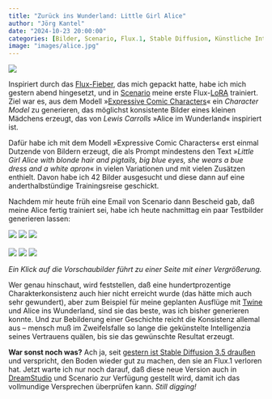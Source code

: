 ```yaml
---
title: "Zurück ins Wunderland: Little Girl Alice"
author: "Jörg Kantel"
date: "2024-10-23 20:00:00"
categories: [Bilder, Scenario, Flux.1, Stable Diffusion, Künstliche Intelligenz, Interactive Fiction, Twine, Alice]
image: "images/alice.jpg"
---
```


[![](images/alice-b.jpg)](https://www.flickr.com/photos/schockwellenreiter/54087583992/)

Inspiriert durch das [Flux-Fieber](https://kantel.github.io/posts/2024102201_flux_scenario/), das mich gepackt hatte, habe ich mich gestern abend hingesetzt, und in [Scenario](http://cognitiones.kantel-chaos-team.de/technikgeschichte/rechnerundnetze/scenario.html) meine erste Flux-[LoRA](https://datascientest.com/de/low-rank-adaptation-eine-einfache-methode-zur-anpassung-von-ki-an-verschiedene-bereiche) trainiert.  Ziel war es, aus dem Modell »[Expressive Comic Characters](https://app.scenario.com/models/model_B2pJWepZtv3ExpTi1oGZSJBY?teamId=MXisqJSlRp2J-RnKGS-G_Q)« ein *Character Model* zu generieren, das möglichst konsistente Bilder eines kleinen Mädchens erzeugt, das von *Lewis Carrolls* »Alice im Wunderland« inspiriert ist.

Dafür habe ich mit dem Modell »Expressive Comic Characters« erst einmal Dutzende von Bildern erzeugt, die als Prompt mindestens den Text »*Little Girl Alice with blonde hair and pigtails, big blue eyes, she wears a bue dress and a white apron*« in vielen Variationen und mit vielen Zusätzen enthielt. Davon habe ich 42 Bilder ausgesucht und diese dann auf eine anderthalbstündige Trainingsreise geschickt.

Nachdem mir heute früh eine  Email von Scenario dann Bescheid gab, daß meine Alice fertig trainiert sei, habe ich heute nachmittag ein paar Testbilder generieren lassen:

[![](images/alice01.jpg)](https://www.flickr.com/photos/schockwellenreiter/54087663542/)&nbsp;[![](images/alice02.jpg)](https://www.flickr.com/photos/schockwellenreiter/54087663512/)&nbsp;[![](images/alice03.jpg)](https://www.flickr.com/photos/schockwellenreiter/54088544541/)<br /><br />
[![](images/alice04.jpg)](https://www.flickr.com/photos/schockwellenreiter/54088870549/)&nbsp;[![](images/alice05.jpg)](https://www.flickr.com/photos/schockwellenreiter/54088999035/)&nbsp;[![](images/alice06.jpg)](https://www.flickr.com/photos/schockwellenreiter/54088870504/)

*Ein Klick auf die Vorschaubilder führt zu einer Seite mit einer Vergrößerung.*

Wer genau hinschaut, wird feststellen, daß eine hundertprozentige Charakterkonsistenz auch hier nicht erreicht wurde (das hätte mich auch sehr gewundert), aber zum Beispiel für meine geplanten Ausflüge mit [Twine](http://cognitiones.kantel-chaos-team.de/multimedia/spieleprogrammierung/twine2.html) und Alice ins Wunderland, sind sie das beste, was ich bisher generieren konnte. Und zur Bebilderung einer Geschichte reicht die Konsistenz allemal aus -- mensch muß im Zweifelsfalle so lange die gekünstelte Intelligenzia seines Vertrauens quälen, bis sie das gewünschte Resultat erzeugt.

**War sonst noch was?** Ach ja, seit [gestern ist Stable Diffusion 3.5 draußen](https://stability.ai/news/introducing-stable-diffusion-3-5) und verspricht, den Boden wieder gut zu machen, den sie an Flux.1 verloren hat. Jetzt warte ich nur noch darauf, daß diese neue Version auch in [DreamStudio](https://beta.dreamstudio.ai/generate) und Scenario zur Verfügung gestellt wird, damit ich das vollmundige Versprechen überprüfen kann. *Still digging!*